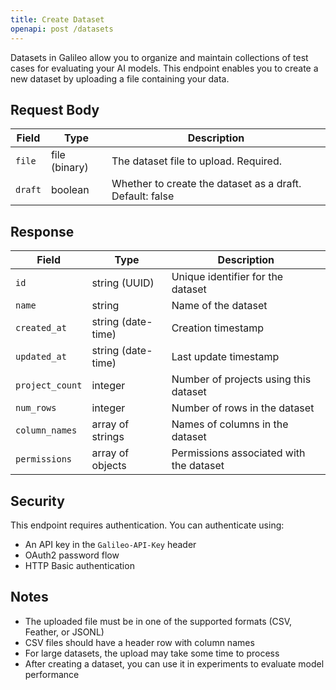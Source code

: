 ```yaml
---
title: Create Dataset
openapi: post /datasets
---
```


Datasets in Galileo allow you to organize and maintain collections of test cases for evaluating your AI models. This endpoint enables you to create a new dataset by uploading a file containing your data.

## Request Body

| Field   | Type          | Description                                              |
| ------- | ------------- | -------------------------------------------------------- |
| `file`  | file (binary) | The dataset file to upload. Required.                    |
| `draft` | boolean       | Whether to create the dataset as a draft. Default: false |

## Response

| Field           | Type               | Description                             |
| --------------- | ------------------ | --------------------------------------- |
| `id`            | string (UUID)      | Unique identifier for the dataset       |
| `name`          | string             | Name of the dataset                     |
| `created_at`    | string (date-time) | Creation timestamp                      |
| `updated_at`    | string (date-time) | Last update timestamp                   |
| `project_count` | integer            | Number of projects using this dataset   |
| `num_rows`      | integer            | Number of rows in the dataset           |
| `column_names`  | array of strings   | Names of columns in the dataset         |
| `permissions`   | array of objects   | Permissions associated with the dataset |

## Security

This endpoint requires authentication. You can authenticate using:

- An API key in the `Galileo-API-Key` header
- OAuth2 password flow
- HTTP Basic authentication

## Notes

- The uploaded file must be in one of the supported formats (CSV, Feather, or JSONL)
- CSV files should have a header row with column names
- For large datasets, the upload may take some time to process
- After creating a dataset, you can use it in experiments to evaluate model performance
